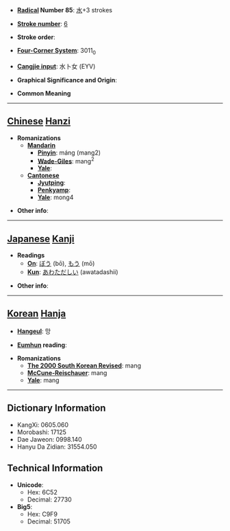 * '''[[Wiktionary:Chinese radical index| Radical]] Number 85''': [[Wiktionary:Chinese radical index 水|水]]+3 strokes

* '''[[Wiktionary:Chinese total strokes index|Stroke number]]''': [[Wiktionary:Chinese total strokes index 6|6]]

* '''Stroke order''': 

* '''[[Wiktionary:Chinese four corner index|Four-Corner System]]''': 3011<sub>0</sub>

* '''[[Wiktionary:Chinese Cangjie index|Cangjie input]]''': 水卜女 (EYV)

* '''Graphical Significance and Origin''': 

* '''Common Meaning'''

----

== [[Chinese]] [[Hanzi]] ==

* '''Romanizations'''
** '''[[Mandarin]]'''
*** '''[[Pinyin]]''': máng (mang2)
*** '''[[Wade-Giles]]''': mang<sup>2</sup>
*** '''[[Yale]]''': 
** '''[[Cantonese]]'''
*** '''[[Jyutping]]''':
*** '''[[Penkyamp]]''': 
*** '''[[Yale]]''': mong4

* '''Other info''': 

----

== [[Japanese]] [[Kanji]] ==

* '''Readings'''
** '''[[On]]''': [[ぼう]] (bō), [[もう]] (mō)
** '''[[Kun]]''': [[あわただしい]] (awatadashii)

* '''Other info''':  

----

== [[Korean]] [[Hanja]] ==

* '''[[Hangeul]]''': 망

* '''[[Eumhun]] reading''': 

* '''Romanizations'''
** '''[[The 2000 South Korean Revised Romanization|The 2000 South Korean Revised]]''': mang
** '''[[McCune-Reischauer]]''': mang
** '''[[Yale]]''': mang

----

== Dictionary Information ==

* KangXi: 0605.060
* Morobashi: 17125
* Dae Jaweon: 0998.140
* Hanyu Da Zidian: 31554.050

== Technical Information ==

* '''Unicode''':
** Hex: 6C52
** Decimal: 27730
* '''Big5''':
** Hex: C9F9
** Decimal: 51705